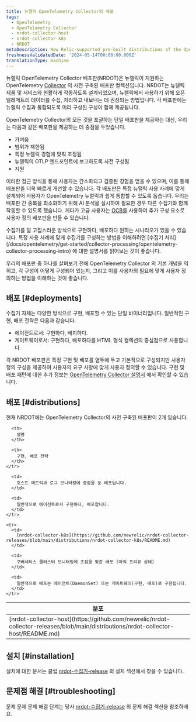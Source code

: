 ```yaml
---
title: 뉴렐릭 OpenTelemetry Collector의 배포
tags:
  - OpenTelemetry
  - OpenTelemetry Collector
  - nrdot-collector-host
  - nrdot-collector-k8s
  - NRDOT
metaDescription: New Relic-supported pre-built distributions of the OpenTelemetry Collector
freshnessValidatedDate: '2024-05-14T00:00:00.000Z'
translationType: machine
---
```


뉴렐릭 OpenTelemetry Collector 배포판(NRDOT)은 뉴렐릭이 지원하는 OpenTelemetry [Collector](https://opentelemetry.io/docs/collector/) 의 사전 구축된 배포판 컬렉션입니다. NRDOT는 뉴렐릭 제품 및 서비스와 원활하게 작동하도록 설계되었으며, 뉴렐릭에서 사용하기 위해 오픈 텔레메트리 데이터를 수집, 처리하고 내보내는 데 권장되는 방법입니다. 각 배포판에는 뉴렐릭 수집과 통합되도록 미리 구성된 구성이 함께 제공됩니다.

OpenTelemetry Collector의 모든 것을 포괄하는 단일 배포판을 제공하는 대신, 우리는 다음과 같은 배포판을 제공하는 데 중점을 두었습니다.

* 가벼움
* 범위가 제한됨
* 특정 뉴렐릭 경험에 맞춰 조정됨
* 뉴렐릭의 OTLP 엔드포인트에 보고하도록 사전 구성됨
* 지원

이러한 접근 방식을 통해 사용자는 간소화되고 검증된 경험을 얻을 수 있으며, 이를 통해 배포판을 더욱 빠르게 개선할 수 있습니다. 각 배포판은 특정 뉴럴릭 사용 사례에 맞게 설계되어 사용자가 OpenTelemetry 뉴럴릭과 쉽게 통합할 수 있도록 돕습니다. 우리는 배포판 간 중복을 최소화하기 위해 AI 분석을 실시하여 필요한 경우 다른 수집기와 함께 작동할 수 있도록 했습니다. 게다가 고급 사용자는 [OCB를](https://opentelemetry.io/docs/collector/custom-collector/) 사용하여 추가 구성 요소로 사용자 정의 배포판을 만들 수 있습니다.

<Callout variant="tip">
  수집기를 덜 고집스러운 방식으로 구현하다, 배포하다 원하는 시나리오가 있을 수 있습니다. 특정 사용 사례에 맞게 수집기를 구성하는 방법을 이해하려면 [수집기 처리](/docs/opentelemetry/get-started/collector-processing/opentelemetry-collector-processing-intro) 에 대한 설명서를 읽어보는 것이 좋습니다.
</Callout>

우리의 배포판 중 하나를 살펴보기 전에 OpenTelemetry Collector 의 기본 개념을 익히고, 각 구성이 어떻게 구성되어 있는지, 그리고 이를 사용자의 필요에 맞게 사용자 정의하는 방법을 이해하는 것이 좋습니다.

## 배포 [#deployments]

수집기 자체는 다양한 방식으로 구현, 배포할 수 있는 단일 바이너리입니다. 일반적인 구현, 배포 전략은 다음과 같습니다.

* 에이전트로서: 구현하다, 배치하다.
* 게이트웨이로서: 구현하다, 배포하다를 HTML 형식 컬렉션의 중심점으로 사용합니다.

각 NRDOT 배포판은 특정 구현 및 배포를 염두에 두고 기본적으로 구성되지만 사용자 정의 구성을 제공하여 사용자의 요구 사항에 맞게 사용자 정의할 수 있습니다. 구현 및 배포 패턴에 대한 추가 정보는 [OpenTelemetry Collector 설명서](https://opentelemetry.io/docs/collector/deployment/) 에서 확인할 수 있습니다.

## 배포 [#distributions]

현재 NRDOT에는 OpenTelemetry Collector의 사전 구축된 배포판이 2개 있습니다.

<table>
  <thead>
    <tr>
      <th style={{ width: "250px" }}>
        분포
      </th>

      <th>
        설명
      </th>

      <th>
        구현, 배포 전략
      </th>
    </tr>
  </thead>

  <tbody>
    <tr>
      <td>
        [nrdot-collector-host](https://github.com/newrelic/nrdot-collector-releases/blob/main/distributions/nrdot-collector-host/README.md)
      </td>

      <td>
        호스트 메트릭과 로그 모니터링에 중점을 둔 배포입니다.
      </td>

      <td>
        일반적으로 에이전트로서 구현하다, 배포합니다.
      </td>
    </tr>

    <tr>
      <td>
        [nrdot-collector-k8s](https://github.com/newrelic/nrdot-collector-releases/blob/main/distributions/nrdot-collector-k8s/README.md)
      </td>

      <td>
        쿠버네티스 클러스터 모니터링에 초점을 맞춘 배포 (아직 프리뷰 상태)
      </td>

      <td>
        일반적으로 배포는 에이전트(DaemonSet) 또는 게이트웨이(구현, 배포)로 구현됩니다.
      </td>
    </tr>
  </tbody>
</table>

## 설치 [#installation]

설치에 대한 문서는 클립 [nrdot-수집기-release](https://github.com/newrelic/nrdot-collector-releases/blob/main/distributions/README.md#installation) 의 설치 섹션에서 찾을 수 있습니다.

## 문제점 해결 [#troubleshooting]

문제 문제 문제 해결 단계는 당사 [nrdot-수집기-release](https://github.com/newrelic/nrdot-collector-releases/blob/main/distributions/TROUBLESHOOTING.md) 의 문제 해결 섹션을 참조하세요.